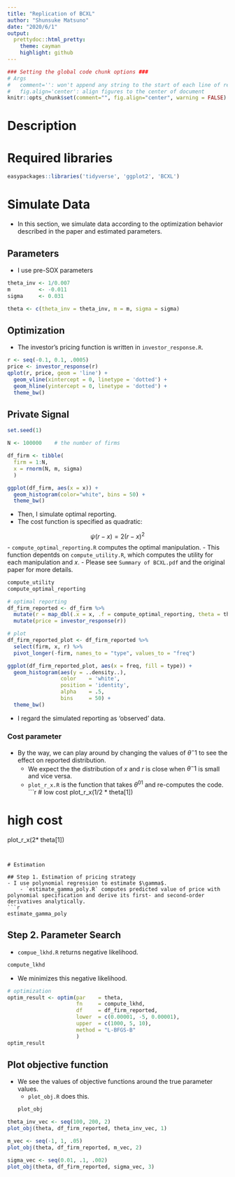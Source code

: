 ```yaml
---
title: "Replication of BCXL"
author: "Shunsuke Matsuno"
date: "2020/6/1"
output:
  prettydoc::html_pretty:
    theme: cayman
    highlight: github
---
```


```r
### Setting the global code chunk options ###
# Args
#   comment='': won't append any string to the start of each line of results
#   fig.align='center': align figures to the center of document
knitr::opts_chunk$set(comment="", fig.align="center", warning = FALSE)
```

# Description


# Required libraries
```r
easypackages::libraries('tidyverse', 'ggplot2', 'BCXL')
```

# Simulate Data
- In this section, we simulate data according to the optimization behavior described in the paper and estimated parameters.

## Parameters
- I use pre-SOX parameters
```r
theta_inv <- 1/0.007
m         <- -0.011
sigma     <- 0.031

theta <- c(theta_inv = theta_inv, m = m, sigma = sigma)
```

## Optimization
- The investor's pricing function is written in `investor_response.R`.
```r
r <- seq(-0.1, 0.1, .0005)
price <- investor_response(r)
qplot(r, price, geom = 'line') + 
  geom_vline(xintercept = 0, linetype = 'dotted') +
  geom_hline(yintercept = 0, linetype = 'dotted') +
  theme_bw()
```

## Private Signal

```r
set.seed(1)

N <- 100000    # the number of firms

df_firm <- tibble(
  firm = 1:N,
  x = rnorm(N, m, sigma)
  )

ggplot(df_firm, aes(x = x)) +
  geom_histogram(color="white", bins = 50) +
  theme_bw()
```

- Then, I simulate optimal reporting.
- The cost function is specified as quadratic: 

$$
  \psi(r-x) = 2 (r-x)^2
$$
- `compute_optimal_reporting.R` computes the optimal manipulation.
    - This function depentds on `compute_utility.R`, which computes the utility for each manipulation and $x$.
    - Please see `Summary of BCXL.pdf` and the original paper for more details.
```r
compute_utility
compute_optimal_reporting
```

```r
# optimal reporting
df_firm_reported <- df_firm %>% 
  mutate(r = map_dbl(.x = x, .f = compute_optimal_reporting, theta = theta)) %>% 
  mutate(price = investor_response(r))

# plot
df_firm_reported_plot <- df_firm_reported %>% 
  select(firm, x, r) %>% 
  pivot_longer(-firm, names_to = "type", values_to = "freq")

ggplot(df_firm_reported_plot, aes(x = freq, fill = type)) +
  geom_histogram(aes(y = ..density..),
                 color    = 'white',
                 position = 'identity', 
                 alpha    = .5,
                 bins     = 50) +
  theme_bw()
```
- I regard the simulated reporting as 'observed' data.

### Cost parameter
- By the way, we can play around by changing the values of $\theta^-1$ to see the effect on reported distribution.
    - We expect the the distribution of $x$ and $r$ is close when $\theta^-1$ is small and vice versa.
    - `plot_r_x.R` is the function that takes $\theta^01$ and re-computes the code.
```r
# low cost
plot_r_x(1/2 * theta[1])

# high cost
plot_r_x(2* theta[1])
```


# Estimation

## Step 1. Estimation of pricing strategy
- I use polynomial regression to estimate $\gamma$.
    - `estimate_gamma_poly.R` computes predicted value of price with polynomial specification and derive its first- and second-order derivatives analytically.
```r
estimate_gamma_poly
```
  

## Step 2. Parameter Search
- `compue_lkhd.R` returns negative likelihood.
```r
compute_lkhd
```

- We minimizes this negative likelihood.

```r
# optimization
optim_result <- optim(par    = theta,
                      fn     = compute_lkhd,
                      df     = df_firm_reported,
                      lower  = c(0.00001, -5, 0.00001),
                      upper  = c(1000, 5, 10),
                      method = "L-BFGS-B"
                      )
optim_result
```
## Plot objective function
- We see the values of objective functions around the true parameter values.
    - `plot_obj.R` does this.
```r
plot_obj
```

```r
theta_inv_vec <- seq(100, 200, 2)
plot_obj(theta, df_firm_reported, theta_inv_vec, 1)

m_vec <- seq(-1, 1, .05)
plot_obj(theta, df_firm_reported, m_vec, 2)

sigma_vec <- seq(0.01, .1, .002)
plot_obj(theta, df_firm_reported, sigma_vec, 3)
```

